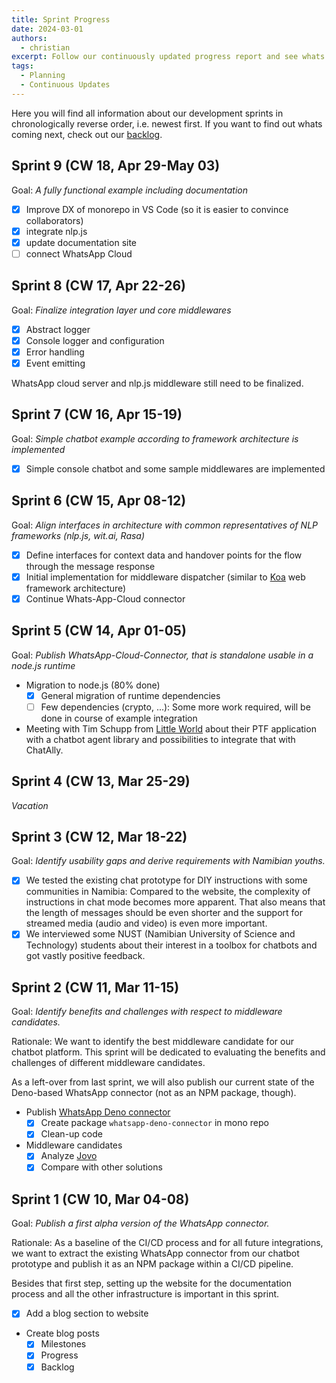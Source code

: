 ```yaml
---
title: Sprint Progress
date: 2024-03-01
authors:
  - christian
excerpt: Follow our continuously updated progress report and see whats up next.
tags:
  - Planning
  - Continuous Updates
---
```


Here you will find all information about our development sprints in chronologically reverse order, i.e. newest first. If you want to find out whats coming next, check out our [backlog](https://github.com/orgs/chatally/projects/1/views/3).

## Sprint 9 (CW 18, Apr 29-May 03)

Goal: _A fully functional example including documentation_

- [x] Improve DX of monorepo in VS Code (so it is easier to convince collaborators)
- [x] integrate nlp.js
- [x] update documentation site
- [ ] connect WhatsApp Cloud

## Sprint 8 (CW 17, Apr 22-26)

Goal: _Finalize integration layer und core middlewares_

- [x] Abstract logger
- [x] Console logger and configuration
- [x] Error handling
- [x] Event emitting

WhatsApp cloud server and nlp.js middleware still need to be finalized.

## Sprint 7 (CW 16, Apr 15-19)

Goal: _Simple chatbot example according to framework architecture is implemented_

- [x] Simple console chatbot and some sample middlewares are implemented

## Sprint 6 (CW 15, Apr 08-12)

Goal: _Align interfaces in architecture with common representatives of NLP frameworks (nlp.js, wit.ai, Rasa)_

- [x] Define interfaces for context data and handover points for the flow through the message response
- [x] Initial implementation for middleware dispatcher (similar to [Koa](https://koajs.com/) web framework architecture)
- [x] Continue Whats-App-Cloud connector

## Sprint 5 (CW 14, Apr 01-05)

Goal: _Publish WhatsApp-Cloud-Connector, that is standalone usable in a node.js runtime_

- Migration to node.js (80% done)
  - [x] General migration of runtime dependencies
  - [ ] Few dependencies (crypto, ...): Some more work required, will be done in course of example integration
- Meeting with Tim Schupp from [Little World](https://home.little-world.com/) about their PTF application with a chatbot agent library and possibilities to integrate that with ChatAlly.

## Sprint 4 (CW 13, Mar 25-29)

_Vacation_

## Sprint 3 (CW 12, Mar 18-22)

Goal: _Identify usability gaps and derive requirements with Namibian youths._

- [x] We tested the existing chat prototype for DIY instructions with some communities in Namibia: Compared to the website, the complexity of instructions in chat mode becomes more apparent. That also means that the length of messages should be even shorter and the support for streamed media (audio and video) is even more important.
- [x] We interviewed some NUST (Namibian University of Science and Technology) students about their interest in a toolbox for chatbots and got vastly positive feedback.

## Sprint 2 (CW 11, Mar 11-15)

Goal: _Identify benefits and challenges with respect to middleware candidates._

Rationale: We want to identify the best middleware candidate for our chatbot platform. This sprint will be dedicated to evaluating the benefits and challenges of different middleware candidates.

As a left-over from last sprint, we will also publish our current state of the Deno-based WhatsApp connector (not as an NPM package, though).

- Publish [WhatsApp Deno connector](https://github.com/chatally/chatally/tree/main/packages/whatsapp-deno-server)
  - [x] Create package `whatsapp-deno-connector` in mono repo
  - [x] Clean-up code
- Middleware candidates
  - [x] Analyze [Jovo](https://jovo.tech)
  - [x] Compare with other solutions

## Sprint 1 (CW 10, Mar 04-08)

Goal: _Publish a first alpha version of the WhatsApp connector._

Rationale: As a baseline of the CI/CD process and for all future integrations, we want to extract the existing WhatsApp connector from our chatbot prototype and publish it as an NPM package within a CI/CD pipeline.

Besides that first step, setting up the website for the documentation process and all the other infrastructure is important in this sprint.

- [x] Add a blog section to website
- Create blog posts
  - [x] Milestones
  - [x] Progress
  - [x] Backlog
